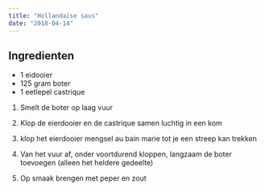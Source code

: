 ```yaml
---
title: "Hollandaise saus"
date: "2018-04-14"
---
```


## Ingredienten

- 1 eidooier
- 125 gram boter
- 1 eetlepel castrique

1. Smelt de boter op laag vuur

2. Klop de eierdooier en de castrique samen luchtig in een kom

3. klop het eierdooier mengsel au bain marie tot je een streep kan trekken

4. Van het vuur af, onder voortdurend kloppen, langzaam de boter toevoegen (alleen het heldere gedeelte)

5. Op smaak brengen met peper en zout

